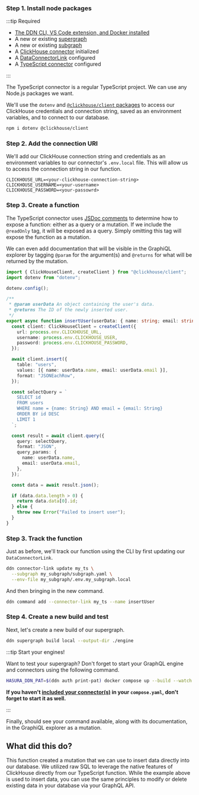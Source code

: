 ### Step 1. Install node packages

:::tip Required

- [The DDN CLI, VS Code extension, and Docker installed](/getting-started/build/00-prerequisites.mdx)
- A new or existing [supergraph](/getting-started/build/01-init-supergraph.mdx)
- A new or existing [subgraph](/getting-started/build/02-init-subgraph.mdx)
- A [ClickHouse connector](/getting-started/build/03-connect-to-data/01-connect-a-source.mdx) initialized
- A [DataConnectorLink](/getting-started/build/03-connect-to-data/02-create-source-metadata.mdx) configured
- A [TypeScript connector](/getting-started/build/06-integrate-business-logic.mdx) configured

:::

The TypeScript connector is a regular TypeScript project. We can use any Node.js packages we want.

We'll use the `dotenv` and
[`@clickhouse/client` packages](https://clickhouse.com/docs/en/integrations/language-clients/javascript) to access our
ClickHouse credentials and connection string, saved as an environment variables, and to connect to our database.

```bash title="From the my_subgraph/connector/my_ts directory, run:"
npm i dotenv @clickhouse/client
```

### Step 2. Add the connection URI

We'll add our ClickHouse connection string and credentials as an environment variables to our connector's `.env.local`
file. This will allow us to access the connection string in our function.

```env title="my_subgraph/connectors/my_ts/.env.local"
CLICKHOUSE_URL=<your-clickhouse-connection-string>
CLICKHOUSE_USERNAME=<your-username>
CLICKHOUSE_PASSWORD=<your-passowrd>
```

### Step 3. Create a function

The TypeScript connector uses [JSDoc comments](https://jsdoc.app/) to determine how to expose a function: either as a
query or a mutation. If we include the `@readOnly` tag, it will be exposed as a query. Simply omitting this tag will
expose the function as a mutation.

We can even add documentation that will be visible in the GraphiQL explorer by tagging `@param` for the argument(s) and
`@returns` for what will be returned by the mutation.

```ts title="my_subgraph/connectors/my_ts/functions.ts"
import { ClickHouseClient, createClient } from "@clickhouse/client";
import dotenv from "dotenv";

dotenv.config();

/**
 * @param userData An object containing the user's data.
 * @returns The ID of the newly inserted user.
 */
export async function insertUser(userData: { name: string; email: string }): Promise<string> {
  const client: ClickHouseClient = createClient({
    url: process.env.CLICKHOUSE_URL,
    username: process.env.CLICKHOUSE_USER,
    password: process.env.CLICKHOUSE_PASSWORD,
  });

  await client.insert({
    table: "users",
    values: [{ name: userData.name, email: userData.email }],
    format: "JSONEachRow",
  });

  const selectQuery = `
    SELECT id
    FROM users
    WHERE name = {name: String} AND email = {email: String}
    ORDER BY id DESC
    LIMIT 1
  `;

  const result = await client.query({
    query: selectQuery,
    format: "JSON",
    query_params: {
      name: userData.name,
      email: userData.email,
    },
  });

  const data = await result.json();

  if (data.data.length > 0) {
    return data.data[0].id;
  } else {
    throw new Error("Failed to insert user");
  }
}
```

### Step 3. Track the function

Just as before, we'll track our function using the CLI by first updating our `DataConnectorLink`.

```bash title="From any directory in the project, run:"
ddn connector-link update my_ts \
  --subgraph my_subgraph/subgraph.yaml \
  --env-file my_subgraph/.env.my_subgraph.local
```

And then bringing in the new command.

```bash title="From any directory in the project, run:"
ddn command add --connector-link my_ts --name insertUser
```

### Step 4. Create a new build and test

Next, let's create a new build of our supergraph.

```bash title="From the root of the project, run:"
ddn supergraph build local --output-dir ./engine
```

:::tip Start your engines!

Want to test your supergraph? Don't forget to start your GraphQL engine and connectors using the following command.

```bash title="From the root of your project, run:"
HASURA_DDN_PAT=$(ddn auth print-pat) docker compose up --build --watch
```

**If you haven't [included your connector(s)](/getting-started/build/01-init-supergraph.mdx) in your
`compose.yaml`, don't forget to start it as well.**

:::

Finally, should see your command available, along with its documentation, in the GraphiQL explorer as a mutation.

## What did this do?

This function created a mutation that we can use to insert data directly into our database. We utilized raw SQL to
leverage the native features of ClickHouse directly from our TypeScript function. While the example above is used to
insert data, you can use the same principles to modify or delete existing data in your database via your GraphQL API.
